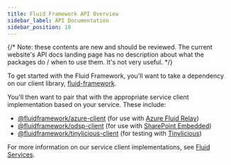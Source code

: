 ```yaml
---
title: Fluid Framework API Overview
sidebar_label: API Documentation
sidebar_position: 10
---
```


{/* Note: these contents are new and should be reviewed. The current website's API docs landing page has no description about what the packages do / when to use them. It's not very useful. */}

To get started with the Fluid Framework, you'll want to take a dependency on our client library, [fluid-framework](./fluid-framework.md).

You'll then want to pair that with the appropriate service client implementation based on your service.
These include:

-   [@fluidframework/azure-client](./azure-client.md) (for use with [Azure Fluid Relay](../deployment/azure-fluid-relay))
-   [@fluidframework/odsp-client](./odsp-client.md) (for use with [SharePoint Embedded](../deployment/sharepoint-embedded))
-   [@fluidframework/tinylicious-client](./tinylicious-client) (for testing with [Tinylicious](../testing/tinylicious))

For more information on our service client implementations, see [Fluid Services](../deployment/service-options).
